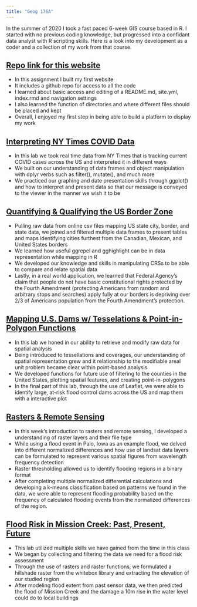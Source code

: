 ```yaml
---
title: "Geog 176A"
---
```


<div class="mycontent">

In the summer of 2020 I took a fast paced 6-week GIS course based in R. I started with no previous coding knowledge, but progressed into a confidant data analyst with R scripting skills. Here is a look into my development as a coder and a collection of my work from that course.


## [Repo link for this website](https://github.com/Wes-Noble/Wes-Noble.github.io)

- In this assignment I built my first website
- It includes a github repo for access to all the code
- I learned about basic access and editing of a README.md, site.yml, index.rmd and navigation settings
- I also learned the function of directories and where different files should be placed and kept
- Overall, I enjoyed my first step in being able to build a platform to display my work

## [Interpreting NY Times COVID Data](https://wes-noble.github.io/geog-176A-labs/lab-02.html)

- In this lab we took real time data from NY Times that is tracking current COVID cases across the US and interpreted it in different ways
- We built on our understanding of data frames and object manipulation with dplyr verbs such as filter(), mutate(), and much more
- We practiced our graphing and date presentation skills through ggplot() and how to interpret and present data so that our message is conveyed to the viewer in the manner we wish it to be

## [Quantifying & Qualifying the US Border Zone](https://wes-noble.github.io/geog-176A-labs/lab-03.html)

- Pulling raw data from online csv files mapping US state city, border, and state data, we joined and filtered multiple data frames to present tables and maps identifying cities furthest from the Canadian, Mexican, and United States borders
- We learned how useful ggrepel and gghighlight can be in data representation while mapping in R
- We developed our knowledge and skills in manipulating CRSs to be able to compare and relate spatial data
- Lastly, in a real world application, we learned that Federal Agency's claim that people do not have basic constitutional rights protected by the Fourth Amendment (protecting Americans from random and arbitrary stops and searches) apply fully at our borders is depriving over 2/3 of Americans population from the Fourth Amendment's protection.

## [Mapping U.S. Dams w/ Tesselations & Point-in-Polygon Functions](https://wes-noble.github.io/geog-176A-labs/lab-04.html)

- In this lab we honed in our ability to retrieve and modify raw data for spatial analysis
- Being introduced to tessellations and coverages, our understanding of spatial representation grew and it relationship to the modifiable areal unit problem became clear within point-based analysis
- We developed functions for future use of filtering to the counties in the United States, plotting spatial features, and creating point-in-polygons
- In the final part of this lab, through the use of Leaflet, we were able to identify large, at-risk flood control dams across the US and map them with a interactive plot

## [Rasters & Remote Sensing](https://wes-noble.github.io/geog-176A-labs/lab-05.html)

- In this week's introduction to rasters and remote sensing, I developed a understanding of raster layers and their file type
- While using a flood event in Palo, Iowa as an example flood, we delved into different normalized differences and how use of landsat data layers can be formulated to represent various spatial figures from wavelength frequency detection
- Raster thresholding allowed us to identify flooding regions in a binary format
- After completing multiple normalized differential calculations and developing a k-means classification based on patterns we found in the data, we were able to represent flooding probability based on the frequency of calculated flooding events from the normalized differences of the region.

## [Flood Risk in Mission Creek: Past, Present, Future](https://wes-noble.github.io/geog-176A-labs/lab-06.html)

- This lab utilized multiple skills we have gained from the time in this class 
- We began by collecting and filtering the data we need for a flood risk assessment
- Through the use of rasters and raster functions, we formulated a hillshade raster from the whitebox library and extracting the elevation of our studied region
- After modeling flood extent from past sensor data, we then predicted the flood of Mission Creek and the damage a 10m rise in the water level could do to local buildings



